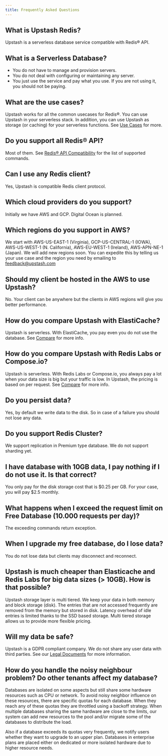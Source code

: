 ```yaml
---
title: Frequently Asked Questions
---
```


## What is Upstash Redis?

Upstash is a serverless database service compatible with Redis® API.

## What is a Serverless Database?

-   You do not have to manage and provision servers.
-   You do not deal with configuring or maintaining any server.
-   You just use the service and pay what you use. If you are not using it, you should not be paying.

## What are the use cases?
Upstash works for all the common usecases for Redis®. You can use Upstash in your serverless stack. In addition, you can use Upstash as storage (or caching) for your serverless functions. See [Use Cases](/redis/overall/usecases) for more.

## Do you support all Redis® API?
Most of them. See [Redis® API Compatibility](/redis/overall/rediscompatibility) for the list of supported commands.

## Can I use any Redis client?

Yes, Upstash is compatible Redis client protocol.

## Which cloud providers do you support?

Initially we have AWS and GCP. Digital Ocean is planned.

## Which regions do you support in AWS?

We start with AWS-US-EAST-1 (Virginia), GCP-US-CENTRAL-1 (IOWA), AWS-US-WEST-1 (N. California), AWS-EU-WEST-1 (Ireland), AWS-APN-NE-1 (Japan). We will add new regions soon. You can expedite this by telling us your use case and the region you need by emailing to [feedback@upstash.com](mailto:feedback@upstash.com)

## Should my client be hosted in the AWS to use Upstash?

No. Your client can be anywhere but the clients in AWS regions will give you better performance.

## How do you compare Upstash with ElastiCache?
Upstash is serverless. With ElastiCache, you pay even you do not use the database. See [Compare](/redis/overall/compare) for more info.

## How do you compare Upstash with Redis Labs or Compose.io?
Upstash is serverless. With Redis Labs or Compose.io, you always pay a lot when your data size is big but your traffic is low. In Upstash, the pricing is based on per request. See [Compare](/redis/overall/compare) for more info.

## Do you persist data?

Yes, by default we write data to the disk. So in case of a failure you should not lose any data.

## Do you support Redis Cluster?

We support replication in Premium type database. We do not support sharding yet.

## I have database with 10GB data, I pay nothing if I do not use it. Is that correct?

You only pay for the disk storage cost that is $0.25 per GB. For your case, you will pay $2.5 monthly.

## What happens when I exceed the request limit on Free Database (10.000 requests per day)?

The exceeding commands return exception.

## When I upgrade my free database, do I lose data?

You do not lose data but clients may disconnect and reconnect.

## Upstash is much cheaper than Elasticache and Redis Labs for big data sizes (> 10GB). How is that possible?

Upstash storage layer is multi tiered. We keep your data in both memory and block storage (disk). The entries that are not accessed frequently are removed from the memory but stored in disk. Latency overhead of idle entries is limited thanks to the SSD based storage. Multi tiered storage allows us to provide more flexible pricing.

## Will my data be safe?
Upstash is a GDPR compliant company. We do not share any user data with third parties. See our [Legal Documents](/common/help/legal) for more information.
                 
## How do you handle the noisy neighbour problem? Do other tenants affect my database?

Databases are isolated on some aspects but still share some hardware resources such as CPU or network. To avoid noisy neighbor influence on these resources, there are specific quotas for each database. When they reach any of these quotas they are throttled using a backoff strategy. When multiple databases sharing the same hardware are close to the limits, our system can add new resources to the pool and/or migrate some of the databases to distribute the load.

Also if a database exceeds its quotas very frequently, we notify users whether they want to upgrade to an upper plan. Databases in enterprise plans are placed either on dedicated or more isolated hardware due to higher resource needs.
